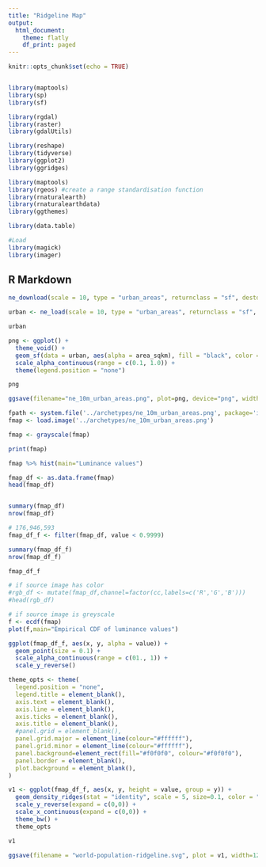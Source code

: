 ```yaml
---
title: "Ridgeline Map"
output: 
  html_document:
    theme: flatly
    df_print: paged
---
```


```r
knitr::opts_chunk$set(echo = TRUE)


library(maptools)
library(sp)
library(sf)

library(rgdal)
library(raster)
library(gdalUtils)

library(reshape)
library(tidyverse)
library(ggplot2)
library(ggridges)

library(maptools)
library(rgeos) #create a range standardisation function
library(rnaturalearth)
library(rnaturalearthdata)
library(ggthemes)

library(data.table)

#Load
library(magick)
library(imager)

```


## R Markdown


```r

ne_download(scale = 10, type = "urban_areas", returnclass = "sf", destdir = ".", load = FALSE) 

urban <- ne_load(scale = 10, type = "urban_areas", returnclass = "sf", destdir = ".")

urban

png <- ggplot() +
  theme_void() +
  geom_sf(data = urban, aes(alpha = area_sqkm), fill = "black", color = "black") +
  scale_alpha_continuous(range = c(0.1, 1.0)) +
  theme(legend.position = "none")

png

ggsave(filename="ne_10m_urban_areas.png", plot=png, device="png", width=12, height=6, units="in", dpi=500)

fpath <- system.file('../archetypes/ne_10m_urban_areas.png', package='imager')
fmap <- load.image('../archetypes/ne_10m_urban_areas.png')

fmap <- grayscale(fmap)

print(fmap)

fmap %>% hist(main="Luminance values")

fmap_df <- as.data.frame(fmap)
head(fmap_df)



```


```r

summary(fmap_df)
nrow(fmap_df)

# 176,946,593
fmap_df_f <- filter(fmap_df, value < 0.9999)

summary(fmap_df_f)
nrow(fmap_df_f)

fmap_df_f

# if source image has color
#rgb_df <- mutate(fmap_df,channel=factor(cc,labels=c('R','G','B')))
#head(rgb_df)

# if source image is greyscale
f <- ecdf(fmap)
plot(f,main="Empirical CDF of luminance values")

```



```r

ggplot(fmap_df_f, aes(x, y, alpha = value)) +
  geom_point(size = 0.1) +
  scale_alpha_continuous(range = c(01., 1)) +
  scale_y_reverse()


```

```r

theme_opts <- theme(
  legend.position = "none",
  legend.title = element_blank(),
  axis.text = element_blank(),
  axis.line = element_blank(),
  axis.ticks = element_blank(),
  axis.title = element_blank(),
  #panel.grid = element_blank(),
  panel.grid.major = element_line(colour="#ffffff"),
  panel.grid.minor = element_line(colour="#ffffff"),
  panel.background=element_rect(fill="#f0f0f0", colour="#f0f0f0"),
  panel.border = element_blank(),
  plot.background = element_blank(),
)

v1 <- ggplot(fmap_df_f, aes(x, y, height = value, group = y)) + 
  geom_density_ridges(stat = "identity", scale = 5, size=0.1, color = "#666666", fill = "#ffffff") + 
  scale_y_reverse(expand = c(0,0)) +
  scale_x_continuous(expand = c(0,0)) +
  theme_bw() +
  theme_opts

v1

```




```r

ggsave(filename = "world-population-ridgeline.svg", plot = v1, width=12, height=6)

```

